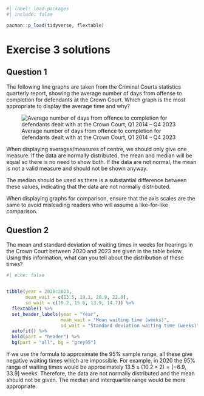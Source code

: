 ```r
#| label: load-packages
#| include: false

pacman::p_load(tidyverse, flextable)
```

# Exercise 3 solutions

## Question 1 {.unnumbered}
The following line graphs are taken from the Criminal Courts statistics quarterly report, showing the average number of days from offense to completion for defendants at the Crown Court. Which graph is the most appropriate to display the average time and why?

![Average number of days from offence to completion for defendants dealt with at the Crown Court, Q1 2014 – Q4 2023](Images/days_completion_cc.png)

When displaying averages/measures of centre, we should only give one measure. If the data are normally distributed, the mean and median will be equal so there is no need to show both. If the data are not normal, the mean is not a valid measure and should not be shown anyway.

The median should be used as there is a substantial difference between these values, indicating that the data are not normally distributed. 

When displaying graphs for comparison, ensure that the axis scales are the same to avoid misleading readers who will assume a like-for-like comparison.


## Question 2 {.unnumbered}

The mean and standard deviation of waiting times in weeks for hearings in the Crown Court between 2020 and 2023 are given in the table below. Using this information, what can you tell about the distribution of these times? 

```r
#| echo: false


tibble(year = 2020:2023,
       mean_wait = c(13.5, 19.1, 20.9, 22.8),
       sd_wait = c(10.2, 15.6, 13.9, 14.7)) %>% 
  flextable() %>% 
  set_header_labels(year = "Year",
                    mean_wait = "Mean waiting time (weeks)",
                    sd_wait = "Standard deviation waiting time (weeks)") %>% 
  autofit() %>% 
  bold(part = "header") %>% 
  bg(part = "all", bg = "grey95")
```

If we use the formula to approximate the 95% sample range, all these give negative waiting times which are impossible. For example, in 2020 the 95% range of waiting times would be approximately $13.5 \pm (10.2 \times 2) = [-6.9, 33.9]$ weeks. Therefore, the data are not normally distributed and the mean should not be given. The median and interquartile range would be more appropriate.